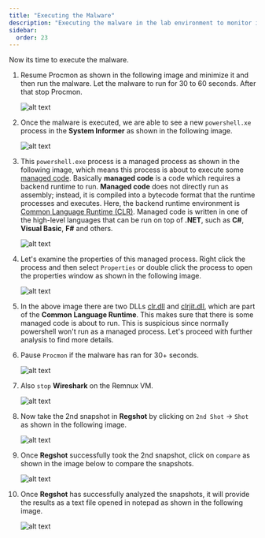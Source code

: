 ```yaml
---
title: "Executing the Malware"
description: "Executing the malware in the lab environment to monitor its activities"
sidebar:
  order: 23
---
```



Now its time to execute the malware.

<Steps>

1.  Resume Procmon as shown in the following image and minimize it and then run the malware. Let the malware to run for 30 to 60 seconds. After that stop Procmon.

    ![alt text](../assets/image-107.png)

2.  Once the malware is executed, we are able to see a new `powershell.xe` process in the **System Informer** as shown in the following image.

    ![alt text](../assets/image-108.png)

3.  This `powershell.exe` process is a managed process as shown in the following image, which means this process is about to execute some [managed code](https://learn.microsoft.com/en-us/dotnet/standard/managed-code). Basically **managed code** is a code which requires a backend runtime to run. **Managed code** does not directly run as assembly; instead, it is compiled into a bytecode format that the runtime processes and executes. Here, the backend runtime environment is [Common Language Runtime (CLR)](https://learn.microsoft.com/en-us/dotnet/standard/clr). Managed code is written in one of the high-level languages that can be run on top of **.NET**, such as **C#**, **Visual Basic**, **F#** and others.

    ![alt text](../assets/image-109.png)

4.  Let's examine the properties of this managed process. Right click the process and then select `Properties` or double click the process to open the properties window as shown in the following image.

    ![alt text](../assets/image-145.png)

5.  In the above image there are two DLLs [clr.dll](https://dll.website/clr-dll) and [clrjit.dll](https://dll.website/clrjit-dll), which are part of the **Common Language Runtime**. This makes sure that there is some managed code is about to run. This is suspicious since normally powershell won't run as a managed process. Let's proceed with further analysis to find more details.

6.  Pause `Procmon` if the malware has ran for 30+ seconds.

    ![alt text](../assets/image-110.png)

7.  Also `stop` **Wireshark** on the Remnux VM.

    ![alt text](../assets/image-111.png)

8.  Now take the 2nd snapshot in **Regshot** by clicking on `2nd Shot` -> `Shot` as shown in the following image.

    ![alt text](../assets/image-112.png)

9.  Once **Regshot** successfully took the 2nd snapshot, click on `compare` as shown in the image below to compare the snapshots.

    ![alt text](../assets/image-113.png)

10. Once **Regshot** has successfully analyzed the snapshots, it will provide the results as a text file opened in notepad as shown in the following image.

    ![alt text](../assets/image-114.png)

</Steps>
